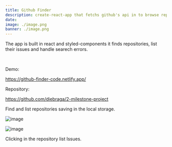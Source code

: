 ```yaml
---
title: Github Finder 
description: create-react-app that fetchs github's api in to browse repositories and and list issues, 94.2% Typescript.
date: 
image: ./image.png
banner: ./image.png
---
```


The app is built in react and styled-components it finds repositories, list their issues and handle searech errors.

<br/>

Demo: 

https://github-finder-code.netlify.app/

Repository:

https://github.com/diebraga/2-milestone-project

<Row>
<Col>

Find and list repositories saving in the local storage.

</Col>

<Col>

![image](https://github.com/diebraga/2-milestone-project/blob/master/assets/1.png?raw=true)

</Col>
</Row>


<Row>
<Col>

![image](https://github.com/diebraga/2-milestone-project/blob/master/assets/2.png?raw=true)

</Col>

<Col>

Clicking in the repository list Issues.

</Col>
</Row>